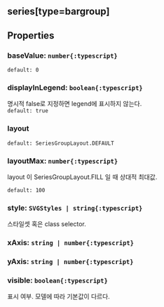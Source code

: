 ## series[type=bargroup]

## Properties

### baseValue: `number{:typescript}`
`default: 0`  

### displayInLegend: `boolean{:typescript}`
명시적 false로 지정하면 legend에 표시하지 않는다.  
`default: true`  

### layout


`default: SeriesGroupLayout.DEFAULT`  

### layoutMax: `number{:typescript}`
layout 이  SeriesGroupLayout.FILL 일 때 상대적 최대값.

  
`default: 100`  

### style: `SVGStyles | string{:typescript}`
스타일셋 혹은 class selector.  

### xAxis: `string | number{:typescript}`

### yAxis: `string | number{:typescript}`

### visible: `boolean{:typescript}`
표시 여부.
모델에 따라 기본값이 다르다.  
